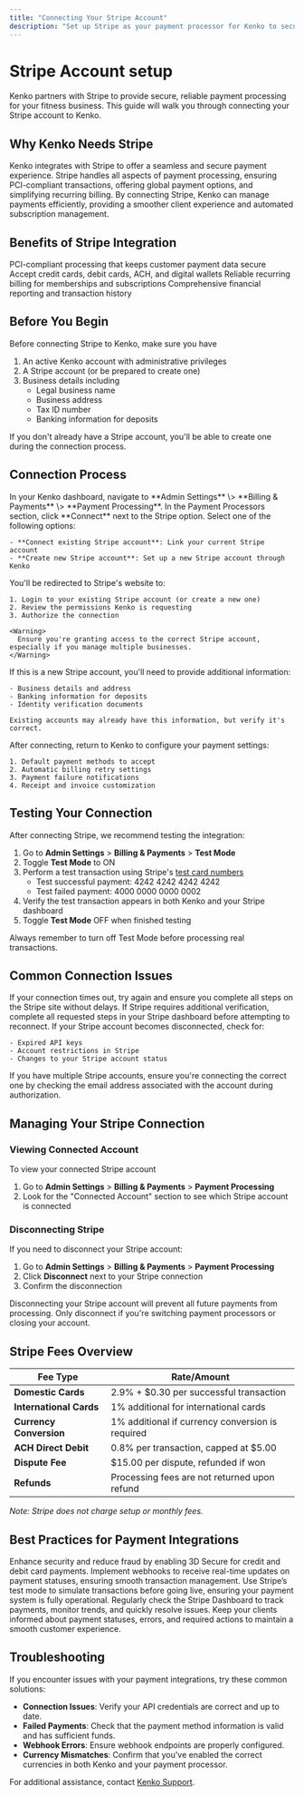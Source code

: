```yaml
---
title: "Connecting Your Stripe Account"
description: "Set up Stripe as your payment processor for Kenko to securely handle transactions"
---
```


# Stripe Account setup

Kenko partners with Stripe to provide secure, reliable payment processing for your fitness business. This guide will walk you through connecting your Stripe account to Kenko.

## Why Kenko Needs Stripe

Kenko integrates with Stripe to offer a seamless and secure payment experience. Stripe handles all aspects of payment processing, ensuring PCI-compliant transactions, offering global payment options, and simplifying recurring billing. By connecting Stripe, Kenko can manage payments efficiently, providing a smoother client experience and automated subscription management.

## Benefits of Stripe Integration

<CardGroup cols={2}>
  <Card title="Secure Payments" icon="money-bill-simple-wave">
    PCI-compliant processing that keeps customer payment data secure
  </Card>
  <Card title="Multiple Payment Methods" icon="credit-card">
    Accept credit cards, debit cards, ACH, and digital wallets
  </Card>
  <Card title="Automated Billing" icon="money-bill-transfer">
    Reliable recurring billing for memberships and subscriptions
  </Card>
  <Card title="Detailed Reporting" icon="chart-bar">
    Comprehensive financial reporting and transaction history
  </Card>
</CardGroup>

## Before You Begin

Before connecting Stripe to Kenko, make sure you have

1. An active Kenko account with administrative privileges
2. A Stripe account (or be prepared to create one)
3. Business details including
   - Legal business name
   - Business address
   - Tax ID number
   - Banking information for deposits

<Note>
  If you don't already have a Stripe account, you'll be able to create one during the connection process.
</Note>

## Connection Process

<Steps>
  <Step title="Access Payment Settings">
    In your Kenko dashboard, navigate to **Admin Settings** \> **Billing & Payments** \> **Payment Processing**.
  </Step>
  <Step title="Select Stripe">
    In the Payment Processors section, click **Connect** next to the Stripe option.
  </Step>
  <Step title="Choose Connection Type">
    Select one of the following options:

    - **Connect existing Stripe account**: Link your current Stripe account
    - **Create new Stripe account**: Set up a new Stripe account through Kenko
  </Step>
  <Step title="Authorize Connection">
    You'll be redirected to Stripe's website to:

    1. Login to your existing Stripe account (or create a new one)
    2. Review the permissions Kenko is requesting
    3. Authorize the connection

    <Warning>
      Ensure you're granting access to the correct Stripe account, especially if you manage multiple businesses.
    </Warning>
  </Step>
  <Step title="Complete Account Setup">
    If this is a new Stripe account, you'll need to provide additional information:

    - Business details and address
    - Banking information for deposits
    - Identity verification documents

    Existing accounts may already have this information, but verify it's correct.
  </Step>
  <Step title="Configure Payment Settings">
    After connecting, return to Kenko to configure your payment settings:

    1. Default payment methods to accept
    2. Automatic billing retry settings
    3. Payment failure notifications
    4. Receipt and invoice customization
  </Step>
</Steps>

## Testing Your Connection

After connecting Stripe, we recommend testing the integration:

1. Go to **Admin Settings** \> **Billing & Payments** \> **Test Mode**
2. Toggle **Test Mode** to ON
3. Perform a test transaction using Stripe's [test card numbers](https://stripe.com/docs/testing)
   - Test successful payment: 4242 4242 4242 4242
   - Test failed payment: 4000 0000 0000 0002
4. Verify the test transaction appears in both Kenko and your Stripe dashboard
5. Toggle **Test Mode** OFF when finished testing

<Warning>
  Always remember to turn off Test Mode before processing real transactions.
</Warning>

## Common Connection Issues

<AccordionGroup>
  <Accordion title="Connection Timeout" icon="calendar-clock">
    If your connection times out, try again and ensure you complete all steps on the Stripe site without delays.
  </Accordion>
  <Accordion title="Verification Problems" icon="id-card">
    If Stripe requires additional verification, complete all requested steps in your Stripe dashboard before attempting to reconnect.
  </Accordion>
  <Accordion title="Disconnection Issues" icon="link-slash">
    If your Stripe account becomes disconnected, check for:

    - Expired API keys
    - Account restrictions in Stripe
    - Changes to your Stripe account status
  </Accordion>
  <Accordion title="Multiple Account Confusion" icon="screen-users">
    If you have multiple Stripe accounts, ensure you're connecting the correct one by checking the email address associated with the account during authorization.
  </Accordion>
</AccordionGroup>

## Managing Your Stripe Connection

### Viewing Connected Account

To view your connected Stripe account

1. Go to **Admin Settings** \> **Billing & Payments** \> **Payment Processing**
2. Look for the "Connected Account" section to see which Stripe account is connected

### Disconnecting Stripe

If you need to disconnect your Stripe account:

1. Go to **Admin Settings** \> **Billing & Payments** \> **Payment Processing**
2. Click **Disconnect** next to your Stripe connection
3. Confirm the disconnection

<Warning>
  Disconnecting your Stripe account will prevent all future payments from processing. Only disconnect if you're switching payment processors or closing your account.
</Warning>

## Stripe Fees Overview

| Fee Type                | Rate/Amount                                      |
| ----------------------- | ------------------------------------------------ |
| **Domestic Cards**      | 2.9% \+ \$0.30 per successful transaction        |
| **International Cards** | 1% additional for international cards            |
| **Currency Conversion** | 1% additional if currency conversion is required |
| **ACH Direct Debit**    | 0.8% per transaction, capped at \$5.00           |
| **Dispute Fee**         | \$15.00 per dispute, refunded if won             |
| **Refunds**             | Processing fees are not returned upon refund     |

_Note: Stripe does not charge setup or monthly fees._

## Best Practices for Payment Integrations

<CardGroup cols="2">
  <Card title="Enable 3D Secure" icon="shield-check">
    Enhance security and reduce fraud by enabling 3D Secure for credit and debit card payments.
  </Card>
  <Card title="Use Webhooks" icon="exchange-alt">
    Implement webhooks to receive real-time updates on payment statuses, ensuring smooth transaction management.
  </Card>
  <Card title="Test Transactions" icon="check-circle">
    Use Stripe’s test mode to simulate transactions before going live, ensuring your payment system is fully operational.
  </Card>
  <Card title="Monitor Dashboard" icon="chart-line">
    Regularly check the Stripe Dashboard to track payments, monitor trends, and quickly resolve issues.
  </Card>
  <Card title="Client Communication" icon="comment-dots">
    Keep your clients informed about payment statuses, errors, and required actions to maintain a smooth customer experience.
  </Card>
</CardGroup>


## Troubleshooting

If you encounter issues with your payment integrations, try these common solutions:

- **Connection Issues**: Verify your API credentials are correct and up to date.
- **Failed Payments**: Check that the payment method information is valid and has sufficient funds.
- **Webhook Errors**: Ensure webhook endpoints are properly configured.
- **Currency Mismatches**: Confirm that you've enabled the correct currencies in both Kenko and your payment processor.

For additional assistance, contact [Kenko Support](mailto:support@gokenko.com).